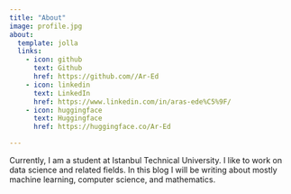 ```yaml
---
title: "About"
image: profile.jpg
about:
  template: jolla
  links:
    - icon: github
      text: Github
      href: https://github.com//Ar-Ed
    - icon: linkedin
      text: LinkedIn
      href: https://www.linkedin.com/in/aras-ede%C5%9F/
    - icon: huggingface
      text: Huggingface
      href: https://huggingface.co/Ar-Ed

---
```


Currently, I am a student at Istanbul Technical University. I like to work on data science and related fields. In this blog I will be writing about mostly machine learning, computer science, and mathematics.
